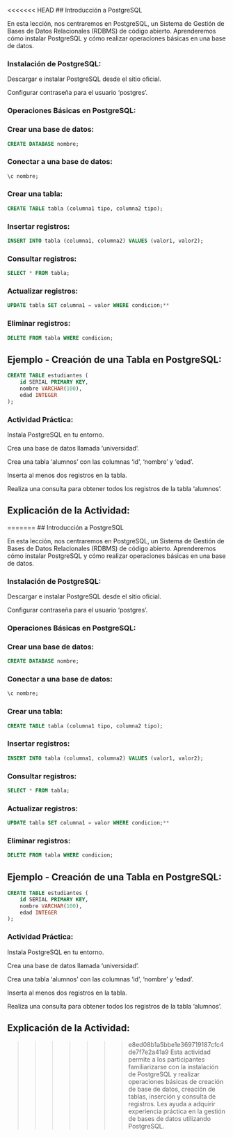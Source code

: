 <<<<<<< HEAD
## Introducción a PostgreSQL

En esta lección, nos centraremos en PostgreSQL, un Sistema de Gestión de Bases de Datos Relacionales (RDBMS) de código abierto. Aprenderemos cómo instalar PostgreSQL y cómo realizar operaciones básicas en una base de datos.

### Instalación de PostgreSQL:

Descargar e instalar PostgreSQL desde el sitio oficial.

Configurar contraseña para el usuario 'postgres'.

### Operaciones Básicas en PostgreSQL:

### Crear una base de datos: 
```sql
CREATE DATABASE nombre;
```
### Conectar a una base de datos: 
```sql	
\c nombre;
```
### Crear una tabla: 
```sql
CREATE TABLE tabla (columna1 tipo, columna2 tipo);
```

### Insertar registros: 
```sql	
INSERT INTO tabla (columna1, columna2) VALUES (valor1, valor2);
```

### Consultar registros: 
```sql	
SELECT * FROM tabla;
```	

### Actualizar registros: 
```sql	
UPDATE tabla SET columna1 = valor WHERE condicion;**
```

### Eliminar registros: 
```sql
DELETE FROM tabla WHERE condicion;
```

## Ejemplo - Creación de una Tabla en PostgreSQL:

```sql
CREATE TABLE estudiantes (
    id SERIAL PRIMARY KEY,
    nombre VARCHAR(100),
    edad INTEGER
);
```
:::{.callout-info}
### Actividad Práctica:

Instala PostgreSQL en tu entorno.

Crea una base de datos llamada 'universidad'.

Crea una tabla 'alumnos' con las columnas 'id', 'nombre' y 'edad'.

Inserta al menos dos registros en la tabla.

Realiza una consulta para obtener todos los registros de la tabla 'alumnos'.
:::

## Explicación de la Actividad:

=======
## Introducción a PostgreSQL

En esta lección, nos centraremos en PostgreSQL, un Sistema de Gestión de Bases de Datos Relacionales (RDBMS) de código abierto. Aprenderemos cómo instalar PostgreSQL y cómo realizar operaciones básicas en una base de datos.

### Instalación de PostgreSQL:

Descargar e instalar PostgreSQL desde el sitio oficial.

Configurar contraseña para el usuario 'postgres'.

### Operaciones Básicas en PostgreSQL:

### Crear una base de datos: 
```sql
CREATE DATABASE nombre;
```
### Conectar a una base de datos: 
```sql	
\c nombre;
```
### Crear una tabla: 
```sql
CREATE TABLE tabla (columna1 tipo, columna2 tipo);
```

### Insertar registros: 
```sql	
INSERT INTO tabla (columna1, columna2) VALUES (valor1, valor2);
```

### Consultar registros: 
```sql	
SELECT * FROM tabla;
```	

### Actualizar registros: 
```sql	
UPDATE tabla SET columna1 = valor WHERE condicion;**
```

### Eliminar registros: 
```sql
DELETE FROM tabla WHERE condicion;
```

## Ejemplo - Creación de una Tabla en PostgreSQL:

```sql
CREATE TABLE estudiantes (
    id SERIAL PRIMARY KEY,
    nombre VARCHAR(100),
    edad INTEGER
);
```
:::{.callout-info}
### Actividad Práctica:

Instala PostgreSQL en tu entorno.

Crea una base de datos llamada 'universidad'.

Crea una tabla 'alumnos' con las columnas 'id', 'nombre' y 'edad'.

Inserta al menos dos registros en la tabla.

Realiza una consulta para obtener todos los registros de la tabla 'alumnos'.
:::

## Explicación de la Actividad:

>>>>>>> e8ed08b1a5bbe1e369719187cfc4de7f7e2a41a9
Esta actividad permite a los participantes familiarizarse con la instalación de PostgreSQL y realizar operaciones básicas de creación de base de datos, creación de tablas, inserción y consulta de registros. Les ayuda a adquirir experiencia práctica en la gestión de bases de datos utilizando PostgreSQL.